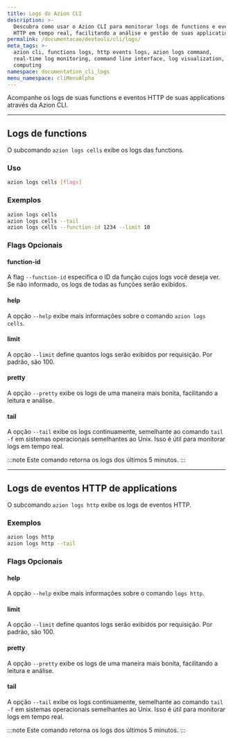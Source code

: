 ```yaml
---
title: Logs do Azion CLI
description: >-
  Descubra como usar o Azion CLI para monitorar logs de functions e eventos
  HTTP em tempo real, facilitando a análise e gestão de suas applications.
permalink: /documentacao/devtools/cli/logs/
meta_tags: >-
  azion cli, functions logs, http events logs, azion logs command,
  real-time log monitoring, command line interface, log visualization, edge
  computing
namespace: documentation_cli_logs
menu_namespace: cliMenuAlpha
---
```


Acompanhe os logs de suas functions e eventos HTTP de suas applications através da Azion CLI.

---

## Logs de functions

O subcomando `azion logs cells` exibe os logs das functions.

### Uso

```bash
azion logs cells [flags]
```

### Exemplos

```bash
azion logs cells
azion logs cells --tail
azion logs cells --function-id 1234 --limit 10
```

### Flags Opcionais

#### function-id

A flag `--function-id` especifica o ID da função cujos logs você deseja ver. Se não informado, os logs de todas as funções serão exibidos.

#### help

A opção `--help` exibe mais informações sobre o comando `azion logs cells`.

#### limit

A opção `--limit` define quantos logs serão exibidos por requisição. Por padrão, são 100.

#### pretty

A opção `--pretty` exibe os logs de uma maneira mais bonita, facilitando a leitura e análise.

#### tail

A opção `--tail` exibe os logs continuamente, semelhante ao comando `tail -f` em sistemas operacionais semelhantes ao Unix. Isso é útil para monitorar logs em tempo real.

:::note 
Este comando retorna os logs dos últimos 5 minutos.
:::

---

## Logs de eventos HTTP de applications

O subcomando `azion logs http` exibe os logs de eventos HTTP.

### Exemplos

```bash
azion logs http
azion logs http --tail
```

### Flags Opcionais

#### help

A opção `--help` exibe mais informações sobre o comando `logs http`.

#### limit

A opção `--limit` define quantos logs serão exibidos por requisição. Por padrão, são 100.

#### pretty

A opção `--pretty` exibe os logs de uma maneira mais bonita, facilitando a leitura e análise.

#### tail

A opção `--tail` exibe os logs continuamente, semelhante ao comando `tail -f` em sistemas operacionais semelhantes ao Unix. Isso é útil para monitorar logs em tempo real.

:::note 
Este comando retorna os logs dos últimos 5 minutos.
:::
